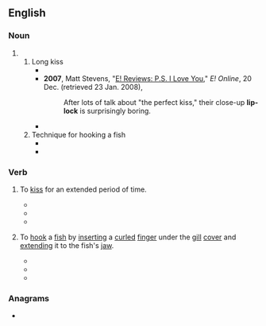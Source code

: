 {{also|liplock|lip lock}}
==English==

===Noun===
{{en-noun|~}}

# {{alternative spelling of|en|liplock}}
## Long kiss
##* {{quote-book|en|year=1997 |title=Mademoiselle: The Magazine for the Smart Young Woman|author=|page= |ISBN=|passage=But if he's recently switched from cheek-peck to '''lip-lock''', something's up. }}
##* '''2007''', Matt Stevens, "[https://web.archive.org/web/20071224083125/http://www.eonline.com/movies/e_reviews/index.jsp?uuid=aca964d8-c366-43ff-9aa8-5ac93852fc4d&sid=fd-reviews E! Reviews: P.S. I Love You]," ''E! Online'', 20 Dec. (retrieved 23 Jan. 2008),
##*: After lots of talk about "the perfect kiss," their close-up '''lip-lock''' is surprisingly boring.
##* {{quote-book|en|year=2008  |title=Unlawful Contact |author=Pamela Clare |page=147 |ISBN=|passage=A couple minutes of '''lip-lock''', and she'd been trying to get into his pants.}}
## Technique for hooking a fish
##* {{quote-book|en|year=1974 |title=The ABC's of fishing |author=Bob Zwirz |page=48 |ISBN=|passage=Many bass anglers I've known prefer a '''lip-lock''' to this gill method, and it surely does work for hoisting ol' funnel-mouth into the boat.}}
##* {{quote-book|en|year=1993  |title=Pike on the Fly|author=Barry Reynolds, ‎John Berryman |page=129 |ISBN=|passage=The Leech Lake '''lip-lock''' may sound more difficult, but it's really quite easy to perform and works well on a pike that persists in rolling away from you.}}

===Verb===
{{en-verb}}

# {{lb|en|slang|chiefly|US}} To [[kiss]] for an extended period of time.
#* {{quote-book|en|year=2008  |title=Loose Lips #2|author=Jordan Cooke |page= |ISBN=|passage=And I'm hardly a lesbian assistant! I mean, I am an assistant, and I do like Ellen DeGeneres's talk show, and sometimes I watch The L Word, but that doesn't mean I want to '''lip-lock''' the ladies.}}
#* {{quote-book|en|year=2009  |title=So Beautiful: Divine Design for Life and the Church|author=Leonard Sweet |page= |ISBN=|passage=In Psalm 85, it says that "justice and peace/ mercy and truth" have kissed. In Jesus they '''lip-locked''' forever.}}
#* {{quote-book|en|year=2010 |title=Amy's Dreams  |author=Wes E. Samuels |page=52 |ISBN=|passage=Michelle and Evan begin to '''lip-lock''', and Amy tries not to watch.}}
# {{lb|en|fishing}} To [[hook]] a [[fish]] by [[insert]]ing a [[curled]] [[finger]] under the [[gill]] [[cover]] and [[extend]]ing it to the fish's [[jaw]].
#* {{quote-book|en|year=1992  |title=Michigan Out-of-doors - Volume 46 |author=|page=40 |ISBN=|passage=Never try to '''lip-lock''' a brawling bigmouth after dark.}}
#* {{quote-book|en|year=2007  |title=Field and Stream - Volume 112 |author=|page= 70|ISBN=|passage=If any professional angler can tell you the best way to '''lip-lock''' a lunker, it's Jimmy Houston.}}
#* {{quote-book|en|year=2008 |title=Pro Tactics<sup>TM</sup>: Muskie|author=Jack Burns, ‎Rob Kimm |page=52 |ISBN=|passage=To '''lip-lock''' a fish, curl your index and middle finger, then gently slide those two fingers under the gill cover and forward toward the fish's nose, applying slight outward pressure with your fingertips until your fingers stop just under the fish's jaw.}}

===Anagrams===
* {{anagrams|en|a=cikllop|Pollick|pillock}}